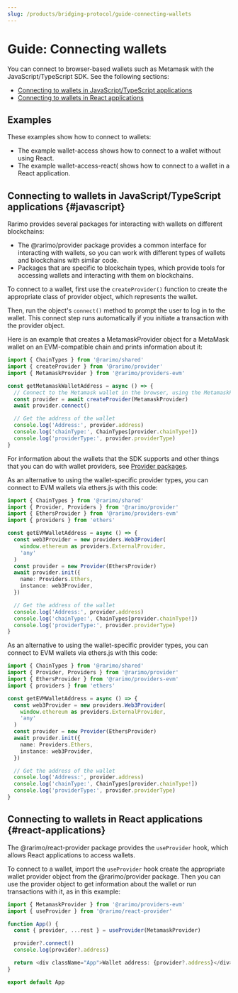 ```yaml
---
slug: /products/bridging-protocol/guide-connecting-wallets
---
```


# Guide: Connecting wallets

You can connect to browser-based wallets such as Metamask with the JavaScript/TypeScript SDK.
See the following sections:

- [Connecting to wallets in JavaScript/TypeScript applications](#javascript)
- [Connecting to wallets in React applications](#react-applications)

## Examples

These examples show how to connect to wallets:

- The example <OutLink href="https://github.com/rarimo/js-sdk-examples/">wallet-access</OutLink> shows how to connect to a wallet without using React.
- The example <OutLink href="https://github.com/rarimo/js-sdk-examples/tree/main/wallet-access-react">wallet-access-react(</OutLink> shows how to connect to a wallet in a React application.

## Connecting to wallets in JavaScript/TypeScript applications {#javascript}

Rarimo provides several packages for interacting with wallets on different blockchains:

- The <OutLink href="https://www.npmjs.com/package/@rarimo/provider">@rarimo/provider</OutLink> package provides a common interface for interacting with wallets, so you can work with different types of wallets and blockchains with similar code.
- Packages that are specific to blockchain types, which provide tools for accessing wallets and interacting with them on blockchains.

To connect to a wallet, first use the `createProvider()` function to create the appropriate class of provider object, which represents the wallet.

Then, run the object's `connect()` method to prompt the user to log in to the wallet.
This connect step runs automatically if you initiate a transaction with the provider object.

Here is an example that creates a MetamaskProvider object for a MetaMask wallet on an EVM-compatible chain and prints information about it:

```ts
import { ChainTypes } from '@rarimo/shared'
import { createProvider } from '@rarimo/provider'
import { MetamaskProvider } from '@rarimo/providers-evm'

const getMetamaskWalletAddress = async () => {
  // Connect to the Metamask wallet in the browser, using the MetamaskProvider interface to limit bundle size.
  const provider = await createProvider(MetamaskProvider)
  await provider.connect()

  // Get the address of the wallet
  console.log('Address:', provider.address)
  console.log('chainType:', ChainTypes[provider.chainType!])
  console.log('providerType:', provider.providerType)
}
```

For information about the wallets that the SDK supports and other things that you can do with wallet providers, see [Provider packages](/products/base-layer/api-reference).

As an alternative to using the wallet-specific provider types, you can connect to EVM wallets via ethers.js with this code:

```ts
import { ChainTypes } from '@rarimo/shared'
import { Provider, Providers } from '@rarimo/provider'
import { EthersProvider } from '@rarimo/providers-evm'
import { providers } from 'ethers'

const getEVMWalletAddress = async () => {
  const web3Provider = new providers.Web3Provider(
    window.ethereum as providers.ExternalProvider,
    'any'
  )
  const provider = new Provider(EthersProvider)
  await provider.init({
    name: Providers.Ethers,
    instance: web3Provider,
  })

  // Get the address of the wallet
  console.log('Address:', provider.address)
  console.log('chainType:', ChainTypes[provider.chainType!])
  console.log('providerType:', provider.providerType)
}
```

As an alternative to using the wallet-specific provider types, you can connect to EVM wallets via ethers.js with this code:

```ts
import { ChainTypes } from '@rarimo/shared'
import { Provider, Providers } from '@rarimo/provider'
import { EthersProvider } from '@rarimo/providers-evm'
import { providers } from 'ethers'

const getEVMWalletAddress = async () => {
  const web3Provider = new providers.Web3Provider(
    window.ethereum as providers.ExternalProvider,
    'any'
  )
  const provider = new Provider(EthersProvider)
  await provider.init({
    name: Providers.Ethers,
    instance: web3Provider,
  })

  // Get the address of the wallet
  console.log('Address:', provider.address)
  console.log('chainType:', ChainTypes[provider.chainType!])
  console.log('providerType:', provider.providerType)
}
```

## Connecting to wallets in React applications {#react-applications}

The <OutLink href="https://www.npmjs.com/package/@rarimo/react-provider">@rarimo/react-provider</OutLink> package provides the `useProvider` hook, which allows React applications to access wallets.

To connect to a wallet, import the `useProvider` hook create the appropriate wallet provider object from the <OutLink href="https://www.npmjs.com/package/@rarimo/provider">@rarimo/provider</OutLink> package.
Then you can use the provider object to get information about the wallet or run transactions with it, as in this example:

```ts
import { MetamaskProvider } from '@rarimo/providers-evm'
import { useProvider } from '@rarimo/react-provider'

function App() {
  const { provider, ...rest } = useProvider(MetamaskProvider)

  provider?.connect()
  console.log(provider?.address)

  return <div className="App">Wallet address: {provider?.address}</div>
}

export default App
```
